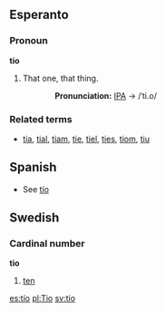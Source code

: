 ==Esperanto==
===Pronoun===
'''tio'''
#That one, that thing.
::'''Pronunciation:''' [[International Phonetic Alphabet|IPA]] → /ˈti.o/

===Related terms===
*[[tia]], [[tial]], [[tiam]], [[tie]], [[tiel]], [[ties]], [[tiom]], [[tiu]]

==Spanish==
*See [[tío]]

==Swedish==
===Cardinal number===
'''tio'''
#[[ten]]

[[es:tío]]
[[pl:Tio]]
[[sv:tio]]